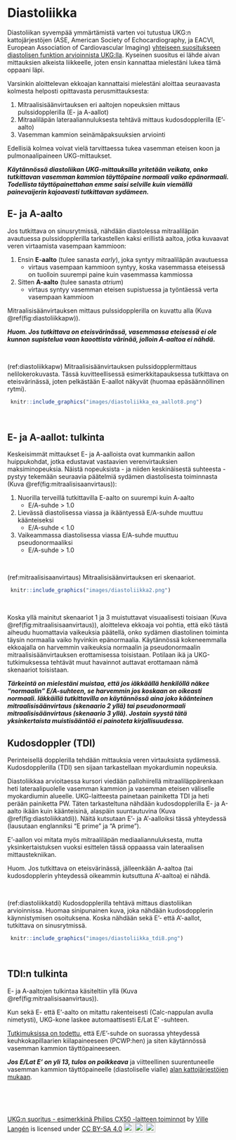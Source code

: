 # Diastoliikka

Diastoliikan syvempää ymmärtämistä varten voi tutustua UKG:n kattojärjestöjen (ASE, American Society of Echocardiography, ja EACVI, European Association of Cardiovascular Imaging) [yhteiseen suositukseen diastolisen funktion arvioinnista UKG:lla](https://www.asecho.org/guideline/recommendations-for-the-evaluation-of-left-ventricular-diastolic-function-by-echocardiography-an-update-from-the-american-society-of-echocardiography-and-the-european-association-of-cardiovascular-im/). Kyseinen suositus ei lähde aivan mittauksien alkeista liikkeelle, joten ensin kannattaa mielestäni lukea tämä oppaani läpi.

Varsinkin aloittelevan ekkoajan kannattaisi mielestäni aloittaa seuraavasta kolmesta helposti opittavasta perusmittauksesta:

1. Mitraalisisäänvirtauksen eri aaltojen nopeuksien mittaus pulssidopplerilla (E- ja A-aallot)
2. Mitraaliläpän lateraaliannuluksesta tehtävä mittaus kudosdopplerilla (E'-aalto)
3. Vasemman kammion seinämäpaksuuksien arviointi

Edellisiä kolmea voivat vielä tarvittaessa tukea vasemman eteisen koon ja pulmonaalipaineen UKG-mittaukset.

***Käytännössä diastoliikan UKG-mittauksilla yritetään veikata, onko tutkittavan vasemman kammion täyttöpaine normaali vaiko epänormaali. Todellista täyttöpainettahan emme saisi selville kuin viemällä painevaijerin kajoavasti tutkittavan sydämeen.***


## E- ja A-aalto

Jos tutkittava on sinusrytmissä, nähdään diastolessa mitraaliläpän avautuessa pulssidopplerilla tarkastellen kaksi erillistä aaltoa, jotka kuvaavat veren virtaamista vasempaan kammioon:

1) Ensin **E-aalto** (tulee sanasta *early*), joka syntyy mitraaliläpän avautuessa
   - virtaus vasempaan kammioon syntyy, koska vasemmassa eteisessä on tuolloin suurempi paine kuin vasemmassa kammiossa

2) Sitten **A-aalto** (tulee sanasta *atrium*)
   - virtaus syntyy vasemman eteisen supistuessa ja työntäessä verta vasempaan kammioon

Mitraalisisäänvirtauksen mittaus pulssidopplerilla on kuvattu alla (Kuva \@ref(fig:diastoliikkapw)).

***Huom. Jos tutkittava on eteisvärinässä, vasemmassa eteisessä ei ole kunnon supistelua vaan kaoottista värinää, jolloin A-aaltoa ei nähdä.***






<br />


(ref:diastoliikkapw) Mitraalisisäänvirtauksen pulssidopplermittaus nelilokerokuvasta. Tässä kuvitteellisessä esimerkkitapauksessa tutkittava on eteisvärinässä, joten pelkästään E-aallot näkyvät (huomaa epäsäännöllinen rytmi).

```r
 knitr::include_graphics("images/diastoliikka_ea_aallot8.png")
```


<br />


## E- ja A-aallot: tulkinta


Keskeisimmät mittaukset E- ja A-aalloista ovat kummankin aallon huippukohdat, jotka edustavat vastaavien verenvirtauksien maksiminopeuksia. Näistä nopeuksista - ja niiden keskinäisestä suhteesta - pystyy tekemään seuraavia päätelmiä sydämen diastolisesta toiminnasta (Kuva \@ref(fig:mitraalisisaanvirtaus)):

1. Nuorilla terveillä tutkittavilla E-aalto on suurempi kuin A-aalto
   - E/A-suhde > 1.0
2. Lievässä diastolisessa viassa ja ikääntyessä E/A-suhde muuttuu käänteiseksi
   - E/A-suhde < 1.0
3. Vaikeammassa diastolisessa viassa E/A-suhde muuttuu pseudonormaaliksi
   - E/A-suhde > 1.0



<br />


(ref:mitraalisisaanvirtaus) Mitraalisisäänvirtauksen eri skenaariot.

```r
 knitr::include_graphics("images/diastoliikka2.png")
```


<br />




Koska yllä mainitut skenaariot 1 ja 3 muistuttavat visuaalisesti toisiaan  (Kuva \@ref(fig:mitraalisisaanvirtaus)), aloitteleva ekkoaja voi pohtia, että eikö tästä aiheudu huomattavia vaikeuksia päätellä, onko sydämen diastolinen toiminta täysin normaalia vaiko hyvinkin epänormaalia. Käytännössä kokeneemmalla ekkoajalla on harvemmin vaikeuksia normaalin ja pseudonormaalin mitraalisisäänvirtauksen erottamisessa toisistaan. Potilaan ikä ja UKG-tutkimuksessa tehtävät muut havainnot auttavat erottamaan nämä skenaariot toisistaan.

***Tärkeintä on mielestäni muistaa, että jos iäkkäällä henkilöllä näkee "normaalin" E/A-suhteen, se harvemmin jos koskaan on oikeasti normaali. Iäkkäillä tutkittavilla on käytännössä aina joko käänteinen mitraalisisäänvirtaus (skenaario 2 yllä) tai pseudonormaali mitraalisisäänvirtaus (skenaario 3 yllä). Jostain syystä tätä yksinkertaista muistisääntöä ei painoteta kirjallisuudessa.***




## Kudosdoppler (TDI)

Perinteisellä dopplerilla tehdään mittauksia veren virtauksista sydämessä. Kudosdopplerilla (TDI) sen sijaan tarkastellaan myokardiumin nopeuksia.

Diastoliikkaa arvioitaessa kursori viedään pallohiirellä mitraaliläppärenkaan heti lateraalipuolelle vasemman kammion ja vasemman eteisen väliselle myokardiumin alueelle. UKG-laitteesta painetaan painiketta TDI ja heti perään painiketta PW. Täten tarkasteltuna nähdään kudosdopplerilla E- ja A-aalto ikään kuin käänteisinä, alaspäin suuntautuvina (Kuva \@ref(fig:diastoliikkatdi)). Näitä kutsutaan E'- ja A'-aalloiksi tässä yhteydessä (lausutaan englanniksi "E prime" ja "A prime").

E'-aallon voi mitata myös mitraaliläpän mediaaliannuluksesta, mutta yksinkertaistuksen vuoksi esittelen tässä oppaassa vain lateraalisen mittaustekniikan.

Huom. Jos tutkittava on eteisvärinässä, jälleenkään A-aaltoa (tai kudosdopplerin yhteydessä oikeammin kutsuttuna A'-aaltoa) ei nähdä.




<br />


(ref:diastoliikkatdi) Kudosdopplerilla tehtävä mittaus diastoliikan arvioinnissa. Huomaa sinipunainen kuva, joka nähdään kudosdopplerin käynnistymisen osoituksena. Koska nähdään sekä E'- että A'-aallot, tutkittava on sinusrytmissä.

```r
 knitr::include_graphics("images/diastoliikka_tdi8.png")
```

 


<br />

## TDI:n tulkinta

E- ja A-aaltojen tulkintaa käsiteltiin yllä (Kuva \@ref(fig:mitraalisisaanvirtaus)). 

Kun sekä E- että E'-aalto on mitattu rakenteisesti (Calc-nappulan avulla nimetysti), UKG-kone laskee automaattisesti E/Lat E' -suhteen.

[Tutkimuksissa on todettu](https://pubmed.ncbi.nlm.nih.gov/12633827/), että E/E'-suhde on suorassa yhteydessä keuhkokapillaarien kiilapaineeseen (PCWP:hen) ja siten käytännössä vasemman kammion täyttöpaineeseen.

***Jos E/Lat E' on yli 13, tulos on poikkeava*** ja viitteellinen suurentuneelle vasemman kammion täyttöpaineelle (diastoliselle vialle) [alan kattojärjestöjen mukaan](https://www.asecho.org/guideline/recommendations-for-the-evaluation-of-left-ventricular-diastolic-function-by-echocardiography-an-update-from-the-american-society-of-echocardiography-and-the-european-association-of-cardiovascular-im/).



<br/>
<br/>
<br/>
<p xmlns:cc="http://creativecommons.org/ns#" xmlns:dct="http://purl.org/dc/terms/"><a property="dct:title" rel="cc:attributionURL" href="https://vldesign.kapsi.fi/echo/">UKG:n suoritus - esimerkkinä Philips CX50 -laitteen toiminnot</a> by <a rel="cc:attributionURL dct:creator" property="cc:attributionName" href="http://www.linkedin.com/in/ville-langen">Ville Langén</a> is licensed under <a href="http://creativecommons.org/licenses/by-sa/4.0/?ref=chooser-v1" target="_blank" rel="license noopener noreferrer" style="display:inline-block;">CC BY-SA 4.0<img style="height:22px!important;margin-left:3px;vertical-align:text-bottom;" src="https://mirrors.creativecommons.org/presskit/icons/cc.svg?ref=chooser-v1"><img style="height:22px!important;margin-left:3px;vertical-align:text-bottom;" src="https://mirrors.creativecommons.org/presskit/icons/by.svg?ref=chooser-v1"><img style="height:22px!important;margin-left:3px;vertical-align:text-bottom;" src="https://mirrors.creativecommons.org/presskit/icons/sa.svg?ref=chooser-v1"></a></p>